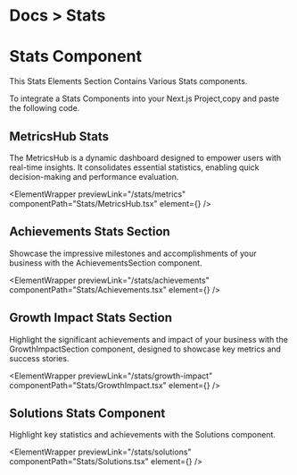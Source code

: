 
<h1 className="text-gray-200 text-[14px] mt-3 ">
  <span className="text-gray-500 ">Docs ></span> Stats
</h1>

# Stats Component

This Stats Elements Section Contains Various Stats components.

To integrate a Stats Components into your Next.js Project,copy and paste the following code.

## MetricsHub Stats

The MetricsHub is a dynamic dashboard designed to empower users with real-time insights. It consolidates essential statistics, enabling quick decision-making and performance evaluation.

<ElementWrapper
  previewLink="/stats/metrics"
  componentPath="Stats/MetricsHub.tsx"
  element={<MetricsHub />}
/>

## Achievements Stats Section

Showcase the impressive milestones and accomplishments of your business with the AchievementsSection component.

<ElementWrapper
  previewLink="/stats/achievements"
  componentPath="Stats/Achievements.tsx"
  element={<AchievementsSection />}
/>

## Growth Impact Stats Section

Highlight the significant achievements and impact of your business with the GrowthImpactSection component, designed to showcase key metrics and success stories.

<ElementWrapper
  previewLink="/stats/growth-impact"
  componentPath="Stats/GrowthImpact.tsx"
  element={<GrowthImpactSection />}
/>

## Solutions Stats Component

Highlight key statistics and achievements with the Solutions component.

<ElementWrapper
  previewLink="/stats/solutions"
  componentPath="Stats/Solutions.tsx"
  element={<SolutionsSection />}
/>
